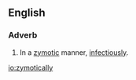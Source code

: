 ==English==

===Adverb===
{{en-adv|-}}

# {{context|pathology|obsolete|lang=en}} In a [[zymotic]] manner, [[infectiously]].

[[io:zymotically]]